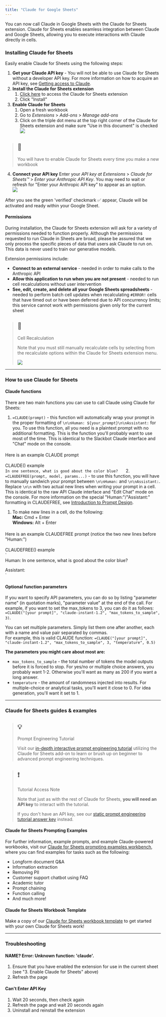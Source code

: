 ```yaml
---
title: "Claude for Google Sheets"
---
```


You can now call Claude in Google Sheets with the Claude for Sheets extension. Claude for Sheets enables seamless integration between Claude and Google Sheets, allowing you to execute interactions with Claude directly in cells.

### Installing Claude for Sheets

Easily enable Claude for Sheets using the following steps:

1. **Get your Claude API key** \- You will not be able to use Claude for Sheets without a developer API key. For more information on how to acquire an API key, see [Getting access to Claude](/claude/docs/getting-access-to-claude).
2. **Install the Claude for Sheets extension**  
   1. [Click here](https://workspace.google.com/marketplace/app/claude%5Ffor%5Fsheets/909417792257) to access the Claude for Sheets extension  
   2. Click "Install"
3. **Enable Claude for Sheets**  
   1. Open a fresh workbook  
   2. Go to _Extensions_ \> _Add-ons_ \> _Manage add-ons_  
   3. Click on the triple dot menu at the top right corner of the Claude for Sheets extension and make sure "Use in this document" is checked  
   ![](/images/claude/docs/9cce371-Screenshot_2023-10-03_at_7.17.39_PM.png)  
> ## 🚧  
>  
> You will have to enable Claude for Sheets every time you make a new workbook
4. **Connect your API key** Enter your _API key at Extensions_ \> _Claude for Sheets™_ \> _Enter your Anthropic API Key_. You may need to wait or refresh for "Enter your Anthropic API key" to appear as an option.  
![](/images/claude/docs/3bf1f32-Screenshot_2023-10-03_at_9.35.35_PM.png)

After you see the green 'verified' checkmark ✅ appear, Claude will be activated and ready within your Google Sheet.

#### Permissions

During installation, the Claude for Sheets extension will ask for a variety of permissions needed to function properly. Although the permissions requested to run Claude in Sheets are broad, please be assured that we only process the specific pieces of data that users ask Claude to run on. This data is never used to train our generative models.

Extension permissions include:

* **Connect to an external service** \- needed in order to make calls to the Anthropic API
* **Allow this application to run when you are not present** \- needed to run cell recalculations without user intervention
* **See, edit, create, and delete all your Google Sheets spreadsheets** \- needed to perform batch cell updates when recalculating `#ERROR!` cells that have timed out or have been deferred due to API concurrency limits; this service cannot work with permissions given only for the current sheet

> ## 🚧
> 
> Cell Recalculation
> 
> Note that you must still manually recalculate cells by selecting from the recalculate options within the Claude for Sheets extension menu.
> 
> ![](/images/claude/docs/1066ed1-Screenshot_2023-10-12_at_10.06.42_PM.png)

---

### How to use Claude for Sheets

#### Claude functions

There are two main functions you can use to call Claude using Claude for Sheets:

1. `=CLAUDE(prompt)` \- this function will automatically wrap your prompt in the proper formatting of `\n\nHuman: ${your_prompt}\n\nAssistant:` for you. To use this function, all you need is a plaintext prompt with no additional formatting. This is the function you'll probably want to use most of the time. This is identical to the Slackbot Claude interface and "Chat" mode on the console.  
####  
Here is an example CLAUDE prompt  
[](#here-is-an-example-claude-prompt)  
CLAUDE() example  
`In one sentence, what is good about the color blue?  
`
2. `=CLAUDEFREE(prompt, model, params...)` \- to use this function, you will have to manually sandwich your prompt between `\n\nHuman:` and `\n\nAssistant:`. Replace `\n\n` with two actual new lines when writing your prompt in a cell.  
This is identical to the raw API Claude interface and "Edit Chat" mode on the console. For more information on the special "Human:"/"Assistant:" formatting in CLAUDEFREE, see [Introduction to Prompt Design](/claude/docs/introduction-to-prompt-design).  
   1. To make new lines in a cell, do the following:  
   **Mac:** Cmd + Enter  
   **Windows:** Alt + Enter  
####  
Here is an example CLAUDEFREE prompt (notice the two new lines before "Human:")  
[](#here-is-an-example-claudefree-prompt-notice-the-two-new-lines-before-human)  
CLAUDEFREE() example  
`  
Human: In one sentence, what is good about the color blue?  
    
Assistant:  
`

#### Optional function parameters

If you want to specify API parameters, you can do so by listing "parameter name" (in quotation marks), "parameter value" at the end of the call. For example, if you want to set the max\_tokens to 3, you can do it as follows: `=CLAUDE("[your prompt]", "claude-instant-1.2", "max_tokens_to_sample", 3)`.

You can set multiple parameters. Simply list them one after another, each with a name and value pair separated by commas.  
For example, this is valid CLAUDE function: `=CLAUDE("[your prompt]", "claude-instant-1.2", "max_tokens_to_sample", 3, "temperature", 0.5)`

**The parameters you might care about most are:**

* `max_tokens_to_sample` \- the total number of tokens the model outputs before it is forced to stop. For yes/no or multiple choice answers, you probably want 1-2\. Otherwise you'll want as many as 200 if you want a long answer.
* `temperature` \- the amount of randomness injected into results. For multiple-choice or analytical tasks, you'll want it close to 0\. For idea generation, you'll want it set to 1.

---

### Claude for Sheets guides & examples

> ## 💡
> 
> Prompt Engineering Tutorial
> 
> Visit our [in-depth interactive prompt engineering tutorial](https://docs.google.com/spreadsheets/d/19jzLgRruG9kjUQNKtCg1ZjdD6l6weA6qRXG5zLIAhC8/edit?usp=sharing) utilizing the Claude for Sheets add-on to learn or brush up on beginner to advanced prompt engineering techniques.

> ## ❗️
> 
> Tutorial Access Note
> 
> Note that just as with the rest of Claude for Sheets, **you will need an API key** to interact with the tutorial.
> 
> If you don't have an API key, see our [static prompt engineering tutorial answer key](https://docs.google.com/spreadsheets/d/1jIxjzUWG-6xBVIa2ay6yDpLyeuOh%5FhR%5FZB75a47KX%5FE/edit?usp=sharing) instead.

#### Claude for Sheets Prompting Examples

For further information, example prompts, and example Claude-powered workbooks, visit our [Claude for Sheets prompting examples workbench](https://docs.google.com/spreadsheets/d/1sUrBWO0u1-ZuQ8m5gt3-1N5PLR6r%5F%5FUsRsB7WeySDQA/edit?usp=sharing), where you can find examples for tasks such as the following:

* Longform document Q&A
* Information extraction
* Removing PII
* Customer support chatbot using FAQ
* Academic tutor
* Prompt chaining
* Function calling
* And much more!

#### Claude for Sheets Workbook Template

Make a copy of our [Claude for Sheets workbook template](https://docs.google.com/spreadsheets/d/1UwFS-ZQWvRqa6GkbL4sy0ITHK2AhXKe-jpMLzS0kTgk/edit?usp=sharing) to get started with your own Claude for Sheets work!

---

### Troubleshooting

#### NAME? Error: Unknown function: 'claude'.

1. Ensure that you have enabled the extension for use in the current sheet (see "3\. Enable Claude for Sheets" above)
2. Refresh the page

#### Can't Enter API Key

1. Wait 20 seconds, then check again
2. Refresh the page and wait 20 seconds again
3. Uninstall and reinstall the extension